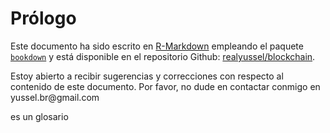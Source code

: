 # Prólogo {-}

Este documento ha sido escrito en [R-Markdown](http://rmarkdown.rstudio.com) empleando el paquete [`bookdown`](https://bookdown.org/yihui/bookdown/)  y está disponible en el repositorio Github: [realyussel/blockchain](https://github.com/realyussel/blockchain). 

Estoy abierto a recibir sugerencias y correcciones con respecto al contenido de este documento. Por favor, no dude en contactar conmigo en yussel.br@gmail.com

\gls{prevalencia} es un glosario \Gls{latex}

\newglossaryentry{prevalencia}{
name=prevalencia,
description={En epidemiología, proporción de personas que sufren una, enfermedad con respecto al total de la población en estudio.}
}